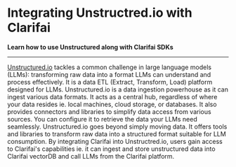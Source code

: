 
# Integrating Unstructred.io with Clarifai
**Learn how to use Unstructured along with Clarifai SDKs**
<hr />

[Unstructured.io](https://unstructured.io) tackles a common challenge in large language models (LLMs):  transforming raw data into a format LLMs can understand and process effectively. It is a data ETL (Extract, Transform, Load) platform designed for LLMs. Unstructured.io is a data ingestion powerhouse as it can ingest various data formats. It acts as a central hub, regardless of where your data resides ie.  local machines, cloud storage, or databases. It also provides connectors and libraries to simplify data access from various sources. You can configure it to retrieve the data your LLMs need seamlessly.  Unstructured.io goes beyond simply moving data. It offers tools and libraries to transform raw data into a structured format suitable for LLM consumption. By integrating Clarifai into Unstructred.io, users gain access to Clarifai's capabilities ie.  it can ingest and store unstructured data into Clarifai vectorDB and call LLMs from the Clarifai platform. 